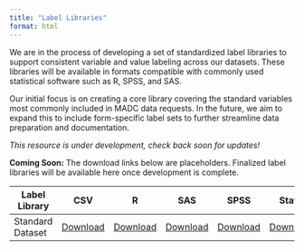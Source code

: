 ```yaml
---
title: "Label Libraries"
format: html
---
```

We are in the process of developing a set of standardized label libraries to support consistent variable and value labeling across our datasets. These libraries will be available in formats compatible with commonly used statistical software such as R, SPSS, and SAS.

Our initial focus is on creating a core library covering the standard variables most commonly included in MADC data requests. In the future, we aim to expand this to include form-specific label sets to further streamline data preparation and documentation.

*This resource is under development, check back soon for updates!*

::: {.callout-note}
**Coming Soon:** The download links below are placeholders. Finalized label libraries will be available here once development is complete.
:::

|    Label Library            |      CSV       |      R       |     SAS      |    SPSS      |   Stata      |
|-----------------------------|----------------|--------------|--------------|--------------|--------------|
| Standard Dataset            |  [Download]()  | [Download]() | [Download]() | [Download]() | [Download]() |

